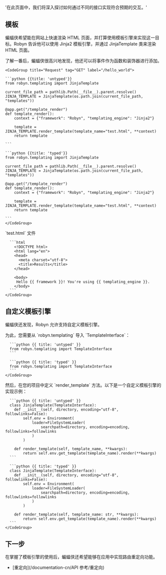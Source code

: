   '在此页面中，我们将深入探讨如何通过不同的接口实现符合预期的交互。'

## 模板

蝙蝠侠希望能在网站上快速渲染 HTML 页面，并打算使用模板引擎来实现这一目标。Robyn 告诉他可以使用 Jinja2 模板引擎，并通过 JinjaTemplate 类来渲染 HTML 页面。

<Row>
<Col>
了解一番后，蝙蝠侠很高兴地发现，他还可以将事件作为函数和装饰器进行添加。
</Col>
  <Col sticky>

    <CodeGroup title="Request" tag="GET" label="/hello_world">

    ```python {{title: 'untyped'}}
    from robyn.templating import JinjaTemplate

    current_file_path = pathlib.Path(__file__).parent.resolve()
    JINJA_TEMPLATE = JinjaTemplate(os.path.join(current_file_path, "templates"))

    @app.get("/template_render")
    def template_render():
        context = {"framework": "Robyn", "templating_engine": "Jinja2"}

        template = JINJA_TEMPLATE.render_template(template_name="test.html", **context)
        return template

    ```

    ```python {{title: 'typed'}}
    from robyn.templating import JinjaTemplate

    current_file_path = pathlib.Path(__file__).parent.resolve()
    JINJA_TEMPLATE = JinjaTemplate(os.path.join(current_file_path, "templates"))

    @app.get("/template_render")
    def template_render():
        context = {"framework": "Robyn", "templating_engine": "Jinja2"}

        template = JINJA_TEMPLATE.render_template(template_name="test.html", **context)
        return template

    ```
    </CodeGroup>

  </Col>
</Row>
<Row>

  <Col>
  `test.html` 文件
  </Col>
  <Col sticky>
    <CodeGroup title="Request" tag="GET" label="/hello_world">

      ```html
        <!DOCTYPE html>
        <html lang="en">
        <head>
          <meta charset="utf-8">
          <title>Results</title>
        </head>

        <body>
         Hello {{ framework }}! You're using {{ templating_engine }}.
        </body>
      ```
    </CodeGroup>

  </Col>
</Row>

## 自定义模板引擎

蝙蝠侠还发现，Robyn 允许支持自定义模板引擎。

<Row>
<Col>
为此，您需要从 `robyn.templating` 导入 `TemplateInterface`：
</Col>
  <Col sticky>
    <CodeGroup title="Request" tag="GET" label="/hello_world">

      ```python {{ title: 'untyped' }}
      from robyn.templating import TemplateInterface
      ```

      ```python {{ title: 'typed' }}
      from robyn.templating import TemplateInterface
      ```
    </CodeGroup>

  </Col>
</Row>

<Row>
<Col>
然后，在您的项目中定义 `render_template` 方法。以下是一个自定义模板引擎的实现示例：
</Col>
  <Col sticky>
    <CodeGroup title="Request" tag="GET" label="/hello_world">

      ```python {{ title: 'untyped' }}
      class JinjaTemplate(TemplateInterface):
        def __init__(self, directory, encoding="utf-8", followlinks=False):
            self.env = Environment(
                loader=FileSystemLoader(
                    searchpath=directory, encoding=encoding, followlinks=followlinks
                )
            )

        def render_template(self, template_name, **kwargs):
            return self.env.get_template(template_name).render(**kwargs)
      ```

      ```python {{ title: 'typed' }}
      class JinjaTemplate(TemplateInterface):
        def __init__(self, directory, encoding="utf-8", followlinks=False):
            self.env = Environment(
                loader=FileSystemLoader(
                    searchpath=directory, encoding=encoding, followlinks=followlinks
                )
            )

        def render_template(self, template_name: str, **kwargs):
            return self.env.get_template(template_name).render(**kwargs)
      ```
    </CodeGroup>

  </Col>
</Row>

## 下一步

在掌握了模板引擎的使用后，蝙蝠侠还希望能够在应用中实现路由重定向功能。

- [重定向](/documentation-cn/API 参考/重定向)
